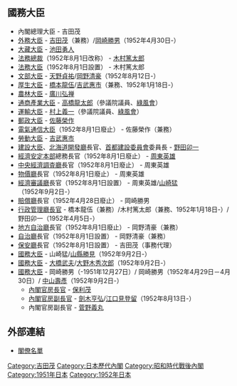 {{日本内閣記事
|內閣名 = 第三次吉田第三次改造内閣
|假名 = だいさんじよしだだいさんじかいぞうないかく
|羅馬字 = Daisanji Yoshida Daisanji Kaizō Naikaku
|代數 = 49
|首相名 = 吉田茂
|前職 = 日本[[眾議院_(日本)|眾議院議員]]、[[自由黨_(日本1950年)|自由黨]]總裁
|成立年 = 1951年
|成立月日 = 12月26日
|總辭年 = 1952年
|總辭月日 = 10月30日
|執政黨 = [[自由黨_(日本1950年)|自由黨]]
|成員名單 = http://www.kantei.go.jp/jp/rekidai/kakuryo/49-3.html
|職務 = [[眾議院_(日本)|眾議院議員]]、[[自由黨_(日本1950年)|自由黨]]總裁
|圖像= [[File:Shigeru_Yoshida_Cabinet_19511226.jpg|240px]]
|圖像說明 = 全體閣員在{{link-ja|認證官|認証官|任命儀式}}後合影<br />（1951年12月26日）
}}

== 國務大臣 ==
* 內閣總理大臣 - 吉田茂
* [[外務大臣_(日本)|外務大臣]] - [[吉田茂|吉田茂]]（兼務）/[[岡崎勝男|岡崎勝男]]（1952年4月30日-）
* [[大藏大臣|大藏大臣]] - [[池田勇人|池田勇人]]
* [[法務總裁|法務總裁]]（1952年8月1日改称） - [[木村篤太郎|木村篤太郎]]
* [[法務大臣|法務大臣]]（1952年8月1日設置） - 木村篤太郎
* [[文部大臣|文部大臣]] - [[天野貞祐|天野貞祐]]/[[岡野清豪|岡野清豪]]（1952年8月12日-）
* [[厚生大臣|厚生大臣]] - [[橋本龍伍|橋本龍伍]]/[[吉武惠市|吉武惠市]]（兼務、1952年1月18日-）
* [[農林大臣|農林大臣]] - [[廣川弘禅|廣川弘禅]]
* [[通商產業大臣|通商產業大臣]] - [[高橋龍太郎|高橋龍太郎]]（參議院議員、[[綠風會|綠風會]]）
* [[運輸大臣|運輸大臣]] - [[村上義一|村上義一]]（參議院議員、[[綠風會|綠風會]]）
* [[郵政大臣|郵政大臣]] - [[佐藤榮作|佐藤榮作]]
* [[電氣通信大臣|電氣通信大臣]]（1952年8月1日廢止） - 佐藤榮作（兼務）
* [[勞動大臣|勞動大臣]] - [[吉武惠市|吉武惠市]]
* [[建設大臣|建設大臣]]、[[北海道開發廳|北海道開發廳]]長官、[[首都建設委員會|首都建設委員會]]委員長 - [[野田卯一|野田卯一]]
* [[經濟安定本部|經濟安定本部]]總務長官（1952年8月1日廢止） - [[周東英雄|周東英雄]]
* [[中央經濟調査廳|中央經濟調査廳]]長官（1952年8月1日廢止） - 周東英雄
* [[物價廳|物價廳]]長官（1952年8月1日廢止） - 周東英雄
* [[經濟審議廳|經濟審議廳]]長官（1952年8月1日設置） - 周東英雄/[[山崎猛_(政治家)|山崎猛]]（1952年9月2日-）
* [[賠償廳|賠償廳]]長官（1952年4月28日廢止） - 岡崎勝男
* [[行政管理廳長官|行政管理廳長官]] - 橋本龍伍（兼務）/木村篤太郎（兼務、1952年1月18日-）/ 野田卯一（1952年4月5日-）
* [[地方自治廳|地方自治廳]]長官（1952年8月1日廢止） - 岡野清豪（兼務）
* [[自治廳|自治廳]]長官（1952年8月1日設置） - 岡野清豪（兼務）
* [[保安廳|保安廳]]長官（1952年8月1日設置） - 吉田茂（事務代理）
* [[國務大臣|國務大臣]] - 山崎猛/[[山縣勝見|山縣勝見]]（1952年9月2日-）
* [[國務大臣|國務大臣]] - [[大橋武夫_(政治家)|大橋武夫]]/[[大野木秀次郎|大野木秀次郎]]（1952年9月2日-）
* [[國務大臣|國務大臣]] - 岡崎勝男（-1951年12月27日）/ 岡崎勝男（1952年4月29日－4月30日）/ [[中山壽彥|中山壽彥]]（1952年9月2日-）
** [[內閣官房長官|內閣官房長官]] - [[保利茂|保利茂]]
** [[內閣官房副長官|內閣官房副長官]] - [[劍木亨弘|劍木亨弘]]/[[江口見登留|江口見登留]]（1952年8月13日-）
** 內閣官房副長官 - [[菅野義丸|菅野義丸]]

== 外部連結 ==
*[http://www.kantei.go.jp/jp/rekidai/kakuryo/49-3.html 閣僚名單] {{Wayback|url=http://www.kantei.go.jp/jp/rekidai/kakuryo/49-3.html |date=20141122213032 }}

{{日本歷代內閣|[[第三次吉田內閣_(第二次改造)|第三次吉田第二次改造內閣]]|第三次吉田第三次改造內閣|1951年12月26日 - 1952年10月30日|[[第4次吉田內閣|第四次吉田內閣]]}}

{{DEFAULTSORT:Yoshida Shigeru 3 改 3}}
[[Category:吉田茂|Category:吉田茂]]
[[Category:日本歷代內閣|Category:日本歷代內閣]]
[[Category:昭和時代戰後內閣|Category:昭和時代戰後內閣]]
[[Category:1951年日本|Category:1951年日本]]
[[Category:1952年日本|Category:1952年日本]]